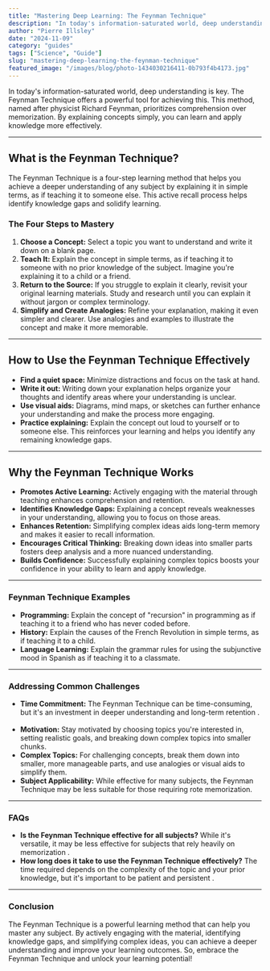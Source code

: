 ```yaml
---
title: "Mastering Deep Learning: The Feynman Technique"
description: "In today's information-saturated world, deep understanding is key. The Feynman Technique offers a powerful tool for achieving this. This method, named after physicist Richard Feynman, prioritizes comp..."
author: "Pierre Illsley"
date: "2024-11-09"
category: "guides"
tags: ["Science", "Guide"]
slug: "mastering-deep-learning-the-feynman-technique"
featured_image: "/images/blog/photo-1434030216411-0b793f4b4173.jpg"
---
```


In today's information-saturated world, deep understanding is key. The Feynman Technique offers a powerful tool for achieving this. This method, named after physicist Richard Feynman, prioritizes comprehension over memorization. By explaining concepts simply, you can learn and apply knowledge more effectively.

---

## What is the Feynman Technique?

The Feynman Technique is a four-step learning method that helps you achieve a deeper understanding of any subject by explaining it in simple terms, as if teaching it to someone else. This active recall process helps identify knowledge gaps and solidify learning.

### The Four Steps to Mastery

1. **Choose a Concept:** Select a topic you want to understand and write it down on a blank page.
2. **Teach It:** Explain the concept in simple terms, as if teaching it to someone with no prior knowledge of the subject. Imagine you're explaining it to a child or a friend.
3. **Return to the Source:** If you struggle to explain it clearly, revisit your original learning materials. Study and research until you can explain it without jargon or complex terminology.
4. **Simplify and Create Analogies:** Refine your explanation, making it even simpler and clearer. Use analogies and examples to illustrate the concept and make it more memorable.

---

## How to Use the Feynman Technique Effectively

- **Find a quiet space:** Minimize distractions and focus on the task at hand.
- **Write it out:** Writing down your explanation helps organize your thoughts and identify areas where your understanding is unclear.
- **Use visual aids:** Diagrams, mind maps, or sketches can further enhance your understanding and make the process more engaging.
- **Practice explaining:** Explain the concept out loud to yourself or to someone else. This reinforces your learning and helps you identify any remaining knowledge gaps.

---

## Why the Feynman Technique Works

- **Promotes Active Learning:** Actively engaging with the material through teaching enhances comprehension and retention.
- **Identifies Knowledge Gaps:** Explaining a concept reveals weaknesses in your understanding, allowing you to focus on those areas.
- **Enhances Retention:** Simplifying complex ideas aids long-term memory and makes it easier to recall information.
- **Encourages Critical Thinking:** Breaking down ideas into smaller parts fosters deep analysis and a more nuanced understanding.
- **Builds Confidence:** Successfully explaining complex topics boosts your confidence in your ability to learn and apply knowledge.

---

### Feynman Technique Examples

- **Programming:** Explain the concept of "recursion" in programming as if teaching it to a friend who has never coded before.
- **History:** Explain the causes of the French Revolution in simple terms, as if teaching it to a child.
- **Language Learning:** Explain the grammar rules for using the subjunctive mood in Spanish as if teaching it to a classmate.

---

### Addressing Common Challenges

- **Time Commitment:** The Feynman Technique can be time-consuming, but it's an investment in deeper understanding and long-term retention .  
- **Motivation:** Stay motivated by choosing topics you're interested in, setting realistic goals, and breaking down complex topics into smaller chunks.
- **Complex Topics:** For challenging concepts, break them down into smaller, more manageable parts, and use analogies or visual aids to simplify them.
- **Subject Applicability:** While effective for many subjects, the Feynman Technique may be less suitable for those requiring rote memorization.

---

### FAQs

- **Is the Feynman Technique effective for all subjects?** While it's versatile, it may be less effective for subjects that rely heavily on memorization .  
- **How long does it take to use the Feynman Technique effectively?** The time required depends on the complexity of the topic and your prior knowledge, but it's important to be patient and persistent .

---

### Conclusion

The Feynman Technique is a powerful learning method that can help you master any subject. By actively engaging with the material, identifying knowledge gaps, and simplifying complex ideas, you can achieve a deeper understanding and improve your learning outcomes. So, embrace the Feynman Technique and unlock your learning potential!

